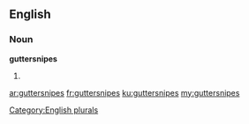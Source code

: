 ==English==

===Noun===
'''guttersnipes'''

# {{plural of|[[guttersnipe]]}}

[[Category:English plurals]]

[[ar:guttersnipes]]
[[fr:guttersnipes]]
[[ku:guttersnipes]]
[[my:guttersnipes]]